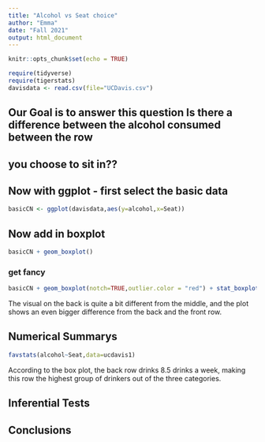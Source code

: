 ```yaml
---
title: "Alcohol vs Seat choice"
author: "Emma"
date: "Fall 2021"
output: html_document
---
```


```r
knitr::opts_chunk$set(echo = TRUE)
```

```r
require(tidyverse)
require(tigerstats)
davisdata <- read.csv(file="UCDavis.csv")
```
## Our Goal is to answer this question Is there a difference between the alcohol consumed between the row
## you choose to sit in??

## Now with ggplot - first select the basic data

```r
basicCN <- ggplot(davisdata,aes(y=alcohol,x=Seat))
```
## Now add in boxplot

```r
basicCN + geom_boxplot()
```
  
  
### get fancy  

```r
basicCN + geom_boxplot(notch=TRUE,outlier.color = "red") + stat_boxplot(geom ='errorbar') + labs(title="Fancy notch boxplot \n with 2 lines")
```
 
  The visual on the back is quite a bit different from the middle, and the plot shows an even bigger difference from the back and the front row. 
  
## Numerical Summarys 
```r
favstats(alcohol~Seat,data=ucdavis1)
```
According to the box plot, the back row drinks 8.5 drinks a week, making this row the highest group of drinkers out of the three categories. 

## Inferential Tests

## Conclusions


